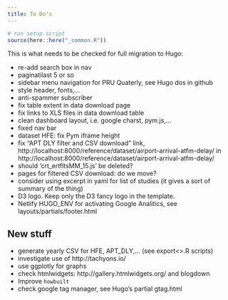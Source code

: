 ```yaml
---
title: To Do's
---
```

```r
# run setup script
source(here::here("_common.R"))
```

This is what needs to be checked for full migration to Hugo:

* re-add search box in nav
* paginatilast 5 or so
* sidebar menu navigation for PRU Quaterly, see Hugo dos in github
* style header, fonts,...
* anti-spammer subscriber
* fix table extent in data download page
* fix links to XLS files in data download table
* clean dashboard layout, i.e. google charst, pym.js,...
* fixed nav bar
* dataset HFE: fix Pym iframe height
* fix "APT DLY filter and CSV download" link, http://localhost:8000/reference/dataset/airport-arrival-atfm-delay/
  in http://localhost:8000/reference/dataset/airport-arrival-atfm-delay/
* should 'crt_ertfltsMM_15.js' be deleted?
* pages for filtered CSV download: do we move?
* consider using excerpt in yaml for list of studies (it gives a sort of summary of the thing)
* D3 logo. Keep only the D3 fancy logo in the template.
* Netlify HUGO_ENV for activating Google Analitics, see layouts/partials/footer.html



## New stuff

* generate yearly CSV for HFE, APT_DLY,... (see export<>.R scripts)
* investigate use of http://tachyons.io/
* use ggplotly for graphs
* check htmlwidgets: http://gallery.htmlwidgets.org/ and blogdown
* Improve `howbuilt`
* check google tag manager, see Hugo's partial gtag.html
